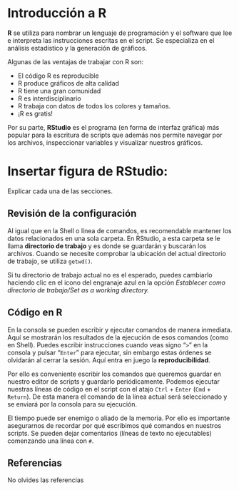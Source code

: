 # Introducción a R

**R** se utiliza para nombrar un lenguaje de programación y el software que lee e interpreta las instrucciones escritas en el script. Se especializa en el análisis estadístico y la generación de gráficos.

Algunas de las ventajas de trabajar con R son:

-   El código R es reproducible
-   R produce gráficos de alta calidad
-   R tiene una gran comunidad
-   R es interdisciplinario
-   R trabaja con datos de todos los colores y tamaños.
-   ¡R es gratis!

Por su parte, **RStudio** es el programa (en forma de interfaz gráfica) más popular para la escritura de scripts que además nos permite navegar por los archivos, inspeccionar variables y visualizar nuestros gráficos.

# **Insertar figura de RStudio:** 

Explicar cada una de las secciones.

## **Revisión de la configuración**

Al igual que en la Shell o línea de comandos, es recomendable mantener los datos relacionados en una sola carpeta. En RStudio, a esta carpeta se le llama **directorio de trabajo** y es donde se guardarán y buscarán los archivos. Cuando se necesite comprobar la ubicación del actual directorio de trabajo, se utiliza `getwd()`*.*

Si tu directorio de trabajo actual no es el esperado, puedes cambiarlo haciendo clic en el icono del engranaje azul en la opción *Establecer como directorio de trabajo/Set as a working directory.*

## Código en R

En la consola se pueden escribir y ejecutar comandos de manera inmediata. Aquí se mostrarán los resultados de la ejecución de esos comandos (como en Shell). Puedes escribir instrucciones cuando veas signo "`>`" en la consola y pulsar "`Enter`" para ejecutar, sin embargo estas órdenes se olvidarán al cerrar la sesión. Aquí entra en juego la **reproducibilidad**.

Por ello es conveniente escribir los comandos que queremos guardar en nuestro editor de scripts y guardarlo periódicamente. Podemos ejecutar nuestras líneas de código en el script con el atajo `Ctrl` + `Enter` (`Cmd` + `Return`). De esta manera el comando de la línea actual será seleccionado y se enviará por la consola para su ejecución.

El tiempo puede ser enemigo o aliado de la memoria. Por ello es importante asegurarnos de recordar por qué escribimos qué comandos en nuestros scripts. Se pueden dejar comentarios (líneas de texto no ejecutables) comenzando una línea con `#`.

## Referencias

No olvides las referencias
